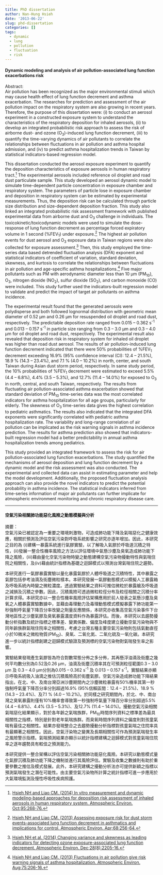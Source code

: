 ```yaml
---
title: PhD dissertation
author: Nan-Hung Hsieh
date: '2013-06-22'
slug: phd-dissertation
categories: []
tags:
  - dynamic
  - lung
  - pollution
  - fluctuation
  - risk
---
```



#### Dynamic modeling and analysis of air pollution-associated lung function exacerbations risk  
  
Abstract:  
Air pollution has been recognized as the major environmental stimuli which may cause health effect of lung function decrement and asthma exacerbation. The researches for prediction and assessment of the air pollution impact on the respiratory system are also growing in recent years. Therefore, the purpose of this dissertation were: (i) to conduct an aerosol experiment in a constructed exposure system to understand the characteristics of the respiratory deposition for inhaled aerosols, (ii) to develop an integrated probabilistic risk approach to assess the risk of airborne dust- and ozone (O~3~)-induced lung function decrement, (iii) to quantify the time-varying dynamics of air pollutants to correlate the relationships between fluctuations in air pollution and asthma hospital admission, and (iv) to predict asthma hospitalization trends in Taiwan by statistical indicators-based regression model.

This dissertation conducted the aerosol exposure experiment to quantify the deposition characteristics of exposure aerosols in human respiratory tract.^[[Hsieh NH and Liao CM. (2014) In vitro measurement and dynamic modeling-based approaches for deposition risk assessment of inhaled aerosols in human respiratory system. Atmospheric Environ. Oct;95:268-76.](https://www.sciencedirect.com/science/article/pii/S1352231014004919)] The experimental aerosols included reference oil droplet and road dust particulate sample. This study developed an aerosol dynamic model to simulate time-dependent particle concentration in exposure chamber and respiratory system. The parameters of particle lose in exposure chamber and deposition in respiratory system can be estimated by experimental measurements. Thus, the deposition risk can be calculated through particle size distribution and size-dependent deposition fraction. This study also linked an integrated probabilistic risk assessment framework with published experimental data from airborne dust and O~3~ challenge in individuals. The toxicokinetic/toxicodynamic models were used to simulate the dose-response of lung function decrement as percentage forced expiratory volume in 1 second (%FEV~1~) under exposure.^[[Hsieh NH and Liao CM. (2013) Assessing exposure risk for dust storm events-associated lung function decrement in asthmatics and implications for control. Atmospheric Environ. Apr;68:256-64.](https://www.sciencedirect.com/science/article/pii/S1352231012011454)] The highest air pollution events for dust aerosol and O~3~ exposure data in Taiwan regions were also collected for exposure assessment.^[[Hsieh NH et al. (2014) Changing variance and skewness as leading indicators for detecting ozone exposure-associated lung function decrement. Atmospheric Environ. Dec;28(8):2205-16.](https://link.springer.com/article/10.1007/s00477-014-0887-2)] Then, this study employed the time-series data based detrended fluctuation analysis (DFA) exponent and statistical indicators of coefficient of variation, standard deviation, skewness, and kurtosis to correlate the relationships between fluctuations in air pollution and age-specific asthma hospitalizations.^[[Hsieh NH and Liao CM. (2013) Fluctuations in air pollution give risk warning signals of asthma hospitalization. Atmospheric Environ. Aug;75:206-16.](https://www.sciencedirect.com/science/article/pii/S1352231013002975)] Five major pollutants such as PM with aerodynamic diameter less than 10 μm (PM~10~), O~3~, nitrogen dioxide (NO~2~), sulfur dioxide (SO~2~), and carbon monoxide (CO) were included. This study further used the indicators-built regression model to validate and predict the impact of target air pollutants on asthma incidence.

The experimental result found that the generated aerosols were polydisperse and both followed lognormal distribution with geometric mean diameter of 0.52 μm and 0.26 μm for resuspended oil droplet and road dust, respectively. The predictable deposition rate ranged from 0.015 – 0.362 s^-1^ and 0.013 – 0.157 s^-1^ in particle size ranging from 0.3 – 3.0 μm and 0.3 – 4.0 μm for oil droplet and road dust, respectively. The experimental result also revealed that deposition risk in respiratory system for inhaled oil droplet was higher than road dust aerosol. The results of air pollution-induced lung function decrement indicated that there were 50% probabilities of %FEV~1~ decrement exceeding 16.9% (95% confidence interval (CI): 12.4 – 21.5%), 18.9 % (14.3 – 23.4%), and 7.1 % (4.0 – 10.2%) in north, center, and south Taiwan during Asian dust storm period, respectively. In same study period, the 10% probabilities of %FEV~1~ decrement were estimated to exceed 5.5% (4.4 – 6.8%), 4.4% (3.5 – 5.3%), and 12.7% (11.4 – 14.0%) for exposed to O~3~ in north, central, and south Taiwan, respectively. The results from fluctuating air pollution-associated asthma exacerbation showed that standard deviation of PM~10~ time-series data was the most correlated indicators for asthma hospitalization for all age groups, particularly for elderly. The skewness of O~3~ time-series data gives the highest correlation to pediatric asthmatics. The results also indicated that the integrated DFA exponents were significantly correlated with pediatric asthma hospitalization rate. The variability and long-range correlation of air pollution can be implicated as the risk warning signals in asthma incidence prediction. The results for asthma prediction also showed that indicators-built regression model had a better predictability in annual asthma hospitalization trends among pediatrics.

This study provided an integrated framework to assess the risk for air pollution-associated lung function exacerbations. The study quantified the mechanisms of aerosol deposition and lung function decrement by a dynamic model and the risk assessment was also conducted. The experimental and collected data can assist in estimating parameter and help the model development. Additionally, the proposed fluctuation analysis approach can also provide the novel indicators to predict the potential probability in asthma incidence. The statistical indicators inferred from time-series information of major air pollutants can further implicate for atmospheric environment monitoring and chronic respiratory disease care.

***

#### 空氣污染相關肺功能惡化風險之動態模擬與分析

摘要：   
空氣污染已被認定為一重要之環境刺激物，可造成肺功能下降及氣喘惡化之健康效應，相關於預測及評估空氣污染對呼吸系統影響之研究亦逐年增加。因此，本研究之目的為 (i)建構一暴露系統進行氣膠實驗，以了解吸入氣膠於呼吸道沉積之特性，(ii)發展一整合性機率風險之方法以評估環境中氣懸沙塵及臭氧造成肺功能下降之風險，(iii)藉由量化空氣污染物時變之動態建構空氣污染物擾動特性與氣喘住院之相關性，及(iv)藉由統計指標為基礎之迴歸模式以預測台灣氣喘住院之趨勢。

本研究進行一氣膠暴露實驗以量化暴露氣膠於人體呼吸道之沉積特性，其中暴露之氣膠包括參考油滴及街塵微粒樣本。本研究發展一氣膠動態模式以模擬人工暴露箱及呼吸系統內時變之微粒濃度。透過實驗結果之資料可推估微粒於暴露艙及呼吸道之減損及沉積之參數。因此，沉積風險可透過微粒粒俓分布及粒徑相關之沉積分率計算求得。本研究亦以一整合性機率風險評估架構應用於前人發表之氣懸沙塵及臭氧之人體暴露實驗數據中，並藉由毒理動力及毒理動態模式模擬暴露下肺功能第一秒強制呼氣量下降百分率改變之劑量反應關係，本研究亦收集高空氣污染事件下台灣地區性之沙塵氣膠及臭氧暴露濃度資料作為暴露評估。而後，本研究以去趨勢擾動分析指數及統計指標之標準差、變異係數、偏度及峰度建立擾動空氣污染物與不同年齡族群氣喘住院率之相關性，考慮之台灣五種主要空氣污染物則包括氣動直徑小於10微米之微粒物質(PM~10~)、臭氧、二氧化氮、二氧化硫及一氧化碳。本研究進一步以統計指標創建之迴歸模式驗證及預測標的空氣污染物對氣喘發生率之影響。

實驗結果發現產生氣膠皆為符合對數常態分佈之多分佈，其再懸浮油滴及街塵之幾何平均數分別為0.52及0.26 μm，油滴及街塵沉積率其在可預測粒徑範圍0.3 – 3.0 μm 及 0.3 – 4.0 μm分別為0.015 – 0.362 s^-1^ 及 0.013 – 0.157 s^-1^。實驗結果亦顯示呼吸系統吸入油滴之推估沉積風險高於街塵氣膠。空氣污染造成肺功能下降結果指出，在北、中、及南台灣亞洲沙塵期間內之沙塵微粒暴露有50%機率其第一秒強制呼氣量下降百分率分別超過16.9% (95%信賴區間：12.4 – 21.5%)、18.9 % (14.3 – 23.4%)、及7.1 % (4.0 – 10.2%)。於同樣之研究期間內，於北、中、南台灣之臭氧暴露則僅有10%機率會導致第一秒強制呼氣量下降百分率分別超過5.5% (4.4 – 6.8%)、4.4% (3.5 – 5.3%)、及12.7% (11.4 – 14.0%)。擾動空氣污染相關氣喘惡化結果顯示，對於各年齡之氣喘族群，PM~10~時間序列資料之標準差為最具相關性之指標，特別是針對老年氣喘族群。而臭氧時間序列資料之偏度則對孩童氣喘有最佳之相關性。結果亦發現整合之去趨勢擾動分析指標對孩童氣喘之住院率具有最顯著之相關性。因此，空氣汙染物之變異及長期相關性可作為預測氣喘發生率之風險警示指標。氣喘預測結果亦顯示以統計指標建構之迴歸模式對孩童氣喘住院率之逐年趨勢具有較佳之預測能力。

本研究提供一整合架構以評估空氣污染相關肺功能惡化風險。本研究以動態模式量化氣膠沉積及肺功能下降之機制並進行其風險評估。實驗及收集之數據則有助於重要參數之推估及模式發展。此外，本研究建構之擾動分析法亦可提供新穎之指標以預測氣喘發生之潛在可能性。由主要空氣污染物所計算之統計指標可進一步應用於大氣環境監測及慢性呼吸性疾病照護。

